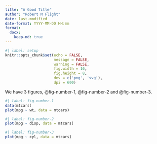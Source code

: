 ```yaml
---
title: "A Good Title"
author: "Robert M Flight"
date: last-modified
date-format: YYYY-MM-DD HH:mm
format: 
  docx:
    keep-md: true
---
```


```r
#| label: setup
knitr::opts_chunk$set(echo = FALSE,
                      message = FALSE,
                      warning = FALSE,
                      fig.width = 10,
                      fig.height = 8,
                      dev = c('png', 'svg'),
                      dpi = 600)
```

We have 3 figures, @fig-number-1, @fig-number-2 and @fig-number-3.

```r
#| label: fig-number-1
data(mtcars)
plot(mpg ~ wt, data = mtcars)
```

```r
#| label: fig-number-2
plot(mpg ~ disp, data = mtcars)
```

```r
#| label: fig-number-3
plot(mpg ~ cyl, data = mtcars)
```
